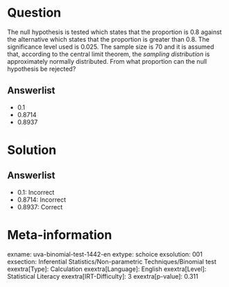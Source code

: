 Question
========

The null hypothesis is tested which states that the proportion is 0.8 against the alternative which states that the proportion is greater than 0.8. The significance level used is 0.025. The sample size is 70 and it is assumed that, according to the central limit theorem, the *sampling distribution* is approximately normally distributed. From what proportion can the null hypothesis be rejected?

Answerlist
----------

* 0.1
* 0.8714
* 0.8937

Solution
========

Answerlist
----------

* 0.1: Incorrect
* 0.8714: Incorrect
* 0.8937: Correct

Meta-information
================
exname: uva-binomial-test-1442-en
extype: schoice
exsolution: 001
exsection: Inferential Statistics/Non-parametric Techniques/Binomial test
exextra[Type]: Calculation
exextra[Language]: English
exextra[Level]: Statistical Literacy
exextra[IRT-Difficulty]: 3
exextra[p-value]: 0.311
